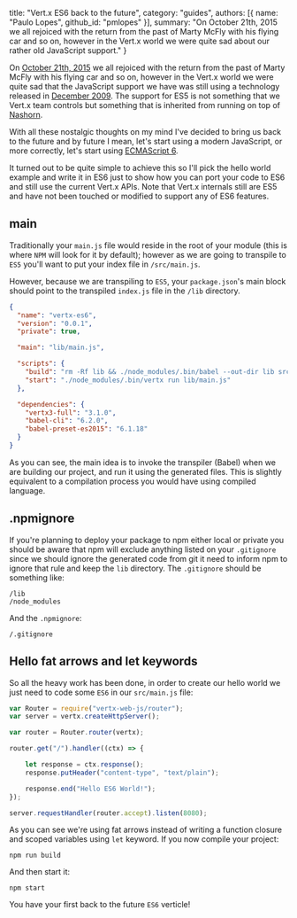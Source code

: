   title: "Vert.x ES6 back to the future",
  category: "guides",
  authors: [{
    name: "Paulo Lopes",
    github_id: "pmlopes"
  }],
  summary: "On October 21th, 2015 we all rejoiced with the return from the past of Marty McFly with his flying car and so on, however in the Vert.x world we were quite sad about our rather old JavaScript support."
}

On [October 21th, 2015](http://backtothefuture.wikia.com/wiki/2015) we all rejoiced with the return from the past of
Marty McFly with his flying car and so on, however in the Vert.x world we were quite sad that the JavaScript support we
have was still using a technology released in [December 2009](https://en.wikipedia.org/wiki/ECMAScript#Versions). The
support for ES5 is not something that we Vert.x team controls but something that is inherited from running on top of
[Nashorn](http://openjdk.java.net/projects/nashorn/).

With all these nostalgic thoughts on my mind I've decided to bring us back to the future and by future I mean, let's
 start using a modern JavaScript, or more correctly, let's start using [ECMAScript 6](http://es6-features.org/).

It turned out to be quite simple to achieve this so I'll pick the hello world example and write it in ES6 just to show
how you can port your code to ES6 and still use the current Vert.x APIs. Note that Vert.x internals still are ES5 and
have not been touched or modified to support any of ES6 features.

## main

Traditionally your `main.js` file would reside in the root of your module (this is where `NPM` will look for it by
default); however as we are going to transpile to `ES5` you'll want to put your index file in `/src/main.js`.

However, because we are transpiling to `ES5`, your `package.json`'s main block should point to the transpiled `index.js`
file in the `/lib` directory.

```json
{
  "name": "vertx-es6",
  "version": "0.0.1",
  "private": true,

  "main": "lib/main.js",

  "scripts": {
    "build": "rm -Rf lib && ./node_modules/.bin/babel --out-dir lib src",
    "start": "./node_modules/.bin/vertx run lib/main.js"
  },

  "dependencies": {
    "vertx3-full": "3.1.0",
    "babel-cli": "6.2.0",
    "babel-preset-es2015": "6.1.18"
  }
}
```

As you can see, the main idea is to invoke the transpiler (Babel) when we are building our project, and run it using the
generated files. This is slightly equivalent to a compilation process you would have using compiled language.


## .npmignore

If you're planning to deploy your package to npm either local or private you should be aware that npm will exclude
anything listed on your `.gitignore` since we should ignore the generated code from git it need to inform npm to ignore
that rule and keep the `lib` directory. The `.gitignore` should be something like:

```text
/lib
/node_modules
```

And the `.npmignore`:

```text
/.gitignore
```

## Hello fat arrows and let keywords

So all the heavy work has been done, in order to create our hello world we just need to code some `ES6` in our
`src/main.js` file:

```javascript
var Router = require("vertx-web-js/router");
var server = vertx.createHttpServer();

var router = Router.router(vertx);

router.get("/").handler((ctx) => {

    let response = ctx.response();
    response.putHeader("content-type", "text/plain");

    response.end("Hello ES6 World!");
});

server.requestHandler(router.accept).listen(8080);
```

As you can see we're using fat arrows instead of writing a function closure and scoped variables using `let` keyword. If
you now compile your project:

```
npm run build
```

And then start it:

```
npm start
```

You have your first back to the future `ES6` verticle!
